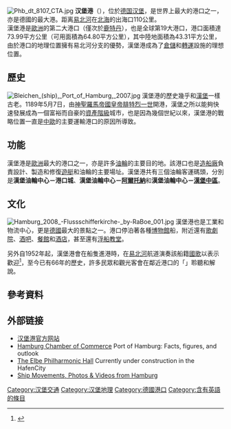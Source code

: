 {{not|漢堡港城}}
{{Infobox port
| name =漢堡港 <br> <small>{{nobold|Hamburg Hafen}}</small>
| image = Landungsbrücken, Hamburg.JPG
| imagesize = 220px
| caption = 位於[[易北河|易北河]]畔[[聖保利區|聖保利區]]的[[聖保利碼頭|聖保利碼頭]]，為漢堡港中最大的碼頭。
| country ={{DEU}}
| location ={{flag|Hamburg}}
| coordinates =
| opened = [[1189年|1189年]][[5月7日|5月7日]]<br/>由[[腓特烈一世_(神聖羅馬帝國)|腓特烈一世]]
| operated = {{link-en|漢堡港務局|Hamburg Port Authority}}<br/>{{link-en|漢堡港務倉儲公司|HHLA}}
| owner = {{link-en|漢堡港務局|Hamburg Port Authority}}
| type = [[商港|商港]]
| sizewater =
| sizeland = 43.31 平方公里
| size = 73.99 平方公里
| berths =
| wharfs =
| piers =
| employees = 10,000 人 (2004年)
| leadershiptitle =
| leader =
| blankdetailstitle1 =
| blankdetails1 =
| blankdetailstitle2 =
| blankdetails2 =
| blankdetailstitle3 =
| blankdetails3 =
| arrivals = {{increase}} 9,681 艘次 (2013年)<ref>{{cite web|url=http://www.hafen-hamburg.de/de/schiffsankuenfte-im-hamburger-hafen|title=Welcome to the Port of Hamburg|website=Die offizielle Internetseite des Hamburger Hafens|access-date=2018-11-17|archive-date=2018-10-23|archive-url=https://web.archive.org/web/20181023201010/https://www.hafen-hamburg.de/de/schiffsankuenfte-im-hamburger-hafen|dead-url=no}}</ref>
| cargotonnage = {{increase}} 145,700,000 [[公噸|公噸]] (2014年)<ref name="hafen-hamburg.de">{{cite web|url=http://www.hafen-hamburg.de/en/statistics|title=Welcome to the Port of Hamburg|website=The official website of the Port of Hamburg.|access-date=2018-11-17|archive-date=2021-03-23|archive-url=https://web.archive.org/web/20210323213309/https://www.hafen-hamburg.de/en/statistics|dead-url=no}}</ref>
| containervolume = {{increase}} 9,730,000 [[TEU|TEU]] (2014年)<ref name="hafen-hamburg.de"/>
| cargovalue =
| passengertraffic = {{increase}} 589,000 人次 (2014年)<ref>[http://de.statista.com/statistik/daten/studie/215944/umfrage/anzahl-der-kreuzfahrtpassagiere-im-hamburger-hafen/ Anzahl der Kreuzfahrtpassagiere im Hamburger Hafen in den Jahren 2000 bis 2015] {{Wayback|url=http://de.statista.com/statistik/daten/studie/215944/umfrage/anzahl-der-kreuzfahrtpassagiere-im-hamburger-hafen/ |date=20160806160455 }} (German), [[Statistisches_Bundesamt|Statistisches Bundesamt]], Wiesbaden 2016. Retrieved 26 June 2016</ref> 
| revenue = {{increase}} [[歐元|€]] 44,400,000 (2004年)
| profit =
| blankstatstitle1 = 主要交易物
| blankstats1 = [[藥物|藥物]]、[[咖啡|咖啡]]、[[香料|香料]]、[[地毯|地毯]]、[[紙|紙]]
| blankstatstitle2 =
| blankstats2 =
| blankstatstitle3 =
| blankstats3 =
| website = [https://www.hafen-hamburg.de/ www.hafen-hamburg]
}}
[[File:Phb_dt_8107_CTA.jpg|thumb]]
'''汉堡港'''（{{lang-de|Hamburger Hafen}}），位於[[德国|德国]][[汉堡|汉堡]]，是世界上最大的港口之一，亦是德國的最大港。距离[[易北河|易北河]]在[[北海_(大西洋)|北海]]的出海口110公里。<br/>
漢堡港是[[歐洲|歐洲]]的第二大港口（僅次於[[鹿特丹港|鹿特丹]]），也是全球第19大港口，港口面積達73.99平方公里（可用面積為64.80平方公里），其中陸地面積為43.31平方公里，由於港口的地理位置擁有易北河分支的優勢，漢堡港成為了[[倉儲|倉儲]]和[[轉運|轉運]]設施的理想位置。

== 歷史 ==
[[File:Bleichen_(ship),_Port_of_Hamburg,_2007.jpg|thumb]]
漢堡港的歷史幾乎和[[漢堡|漢堡]]一樣古老。1189年5月7日，由[[神聖羅馬帝國皇帝|神聖羅馬帝國皇帝]][[腓特烈一世_(神聖羅馬帝國)|腓特烈一世]]開港，漢堡之所以能夠快速發展成為一個富裕而自豪的[[資產階級|資產階級]]城市，也是因為幾個世紀以來，漢堡港的戰略位置一直是[[中歐|中歐]]的主要運輸港口的原因所導致。

== 功能 ==
漢堡港是[[歐洲|歐洲]]最大的港口之一，亦是許多[[油輪|油輪]]的主要目的地。該港口也是[[造船廠|造船廠]]負責設計、製造和修復[[遊艇|遊艇]]和油輪的主要場址。漢堡港共有三個油輪客運碼頭，分別是'''漢堡油輪中心－港口城'''、'''漢堡油輪中心－[[阿爾托納區|阿爾托納]]'''和'''漢堡油輪中心－[[漢堡中區|漢堡中區]]'''。
{{wide image|Hamburg - Hafen Panorama.jpg|1000px|漢堡港全景}}

== 文化 ==
[[File:Hamburg_2008_-Flussschifferkirche-_by-RaBoe_001.jpg|thumb]]
漢堡港也是工業和物流中心，更是[[德國|德國]]最大的景點之一。港口停泊著各種[[博物館|博物館]]船，附近還有[[歌劇院|歌劇院]]、[[酒吧|酒吧]]、[[餐館|餐館]]和[[酒店|酒店]]，甚至還有[[浮船教堂|浮船教堂]]。

另外自1952年起，漢堡港會在船隻進港時，在[[易北河|易北河]]航道演奏該船籍[[國歌|國歌]]以表示歡迎<ref>{{Cite web|url=http://m.cna.com.tw/news/firstnews/201809030305.aspx|title=德國漢堡港播放中華民國國歌 特殊傳統超感人|accessdate=2018-09-16|author=中央社CNA|date=|publisher=|archive-date=2018-09-16|archive-url=https://web.archive.org/web/20180916093022/http://m.cna.com.tw/news/firstnews/201809030305.aspx|dead-url=no}}</ref>，至今已有66年的歷史，許多民眾和觀光客會在鄰近港口的「{{link-de|歡迎海角|Schiffsbegrüßungsanlage Willkomm-Höft}}」聆聽和解說。

== 參考資料 ==
{{Reflist|30em}}

== 外部链接 ==
{{Commons category|Port of Hamburg}}
* [http://www.portofhamburg.com 汉堡港官方网站] {{Wayback|url=http://www.portofhamburg.com/ |date=20150416034901 }}{{de}}
* [https://web.archive.org/web/20061208214702/http://www.hk24.de/servicemarken/englische_website/location_politics/port.jsp Hamburg Chamber of Commerce] Port of Hamburg: Facts, figures, and outlook
* [https://web.archive.org/web/20070102070633/http://www.elbphilharmonie.de/index.php?language=en The Elbe Philharmonic Hall] Currently under construction in the HafenCity
* [http://www.vesseltracker.com/en/Port/HAMBURG/Map.html Ship Movements, Photos & Videos from Hamburg] {{Wayback|url=http://www.vesseltracker.com/en/Port/HAMBURG/Map.html |date=20171110203137 }}

{{coord|53|32|46|N|9|57|58|E|type:landmark_source:kolossus-itwiki|display=title}}
{{Authority control}}
[[Category:汉堡交通|Category:汉堡交通]]
[[Category:汉堡地理|Category:汉堡地理]]
[[Category:德國港口|Category:德國港口]]
[[Category:含有英語的條目|Category:含有英語的條目]]